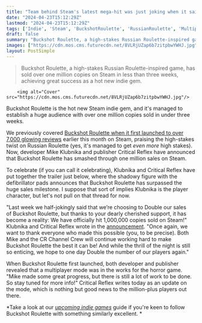 ```yaml
---
title: "Team behind Steam's latest mega-hit was just joking when it said it would 'double our sales,' but then its horror gambling game actually sold 1 million copies"
date: "2024-04-23T15:12:29Z"
lastmod: "2024-04-23T15:12:29Z"
tags: ['Indie', 'Steam', 'BuckshotRoulette', 'RussianRoulette', 'Multiplayer', 'UpcomingIndieGames']
draft: false
summary: "Buckshot Roulette, a high-stakes Russian Roulette-inspired game, has sold over one million copies on Steam in less than three weeks, achieving great success as a hot new indie gem."
images: ["https://cdn.mos.cms.futurecdn.net/8VLRjUZap6b7zitpbwYWHJ.jpg"]
layout: PostSimple
---
```

> Buckshot Roulette, a high-stakes Russian Roulette-inspired game, has sold over one million copies on Steam in less than three weeks, achieving great success as a hot new indie gem.


        <img alt="Cover" src="https://cdn.mos.cms.futurecdn.net/8VLRjUZap6b7zitpbwYWHJ.jpg"/>
        
Buckshot Roulette is the hot new Steam indie gem, and it's managed to establish a huge audience with over one million copies sold in under three weeks.

We previously covered [Buckshot Roulette when it first launched to over 7,000 glowing reviews](https://www.gamesradar.com/the-latest-unexpected-steam-hit-is-a-dollar3-must-play-and-it-may-still-hit-greater-heights-after-nearly-7000-glowing-reviews-as-the-dev-looks-to-add-multiplayer/) earlier this month on Steam, praising the high-stakes twist on Russian Roulette (yes, it's managed to get *even more* high stakes). Now, developer Mike Klubnika and publisher Critical Reflex have announced that Buckshot Roulette has smashed through one million sales on Steam.

To celebrate (if you can call it celebrating), Klubnika and Critical Reflex have put together the trailer just below, where the shadowy figure with the defibrillator pads announces that Buckshot Roulette has surpassed the huge sales milestone. I suppose that sort of implies Klubnika is the player character, but let's not pull on that thread for now.

"Last week we half-jokingly said that we’re choosing to Double our sales of Buckshot Roulette, but thanks to your dearly cherished support, it has become a reality: We have officially hit 1,000,000 copies sold on Steam!" Klubnika and Critical Reflex wrote in the [announcement](https://store.steampowered.com/news/app/2835570/view/4208126261051076399?l=english). "Once again, we want to thank everyone who made this possible (you, to be precise). Both Mike and the CR Channel Crew will continue working hard to make Buckshot Roulette the best it can be! And while the thrill of the night is still so enticing, we hope to one day Double the number of our players again."

When Buckshot Roulette first launched, both developer and publisher revealed that a multiplayer mode was in the works for the horror game. "Mike made some great progress, but there is still a lot of work to be done. So stay tuned for more info!" Critical Reflex writes today as an update on the mode, which is nothing but good news to the million-plus players out there. 

*Take a look at our *[<em>upcoming indie games</em>](https://www.gamesradar.com/upcoming-indie-games/)* guide if you're keen to follow Buckshot Roulette with something similarly excellent. *
        